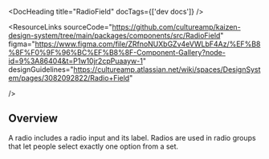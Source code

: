 
<Meta of={RadioFieldStories} />

<DocHeading title="RadioField" docTags={['dev docs']} />

<ResourceLinks
  sourceCode="https://github.com/cultureamp/kaizen-design-system/tree/main/packages/components/src/RadioField"
  figma="https://www.figma.com/file/ZRfnoNUXbGZv4eVWLbF4Az/%EF%B8%8F%F0%9F%96%BC%EF%B8%8F-Component-Gallery?node-id=9%3A86404&t=P1w10jr2cpPuaayw-1"
  designGuidelines="https://cultureamp.atlassian.net/wiki/spaces/DesignSystem/pages/3082092822/Radio+Field"

/>

<KAIOInstallation exportNames="RadioField" />

## Overview

A radio includes a radio input and its label. Radios are used in radio groups that let people select exactly one option from a set.

<Canvas of={RadioFieldStories.Playground} />
<Controls of={RadioFieldStories.Playground} />
